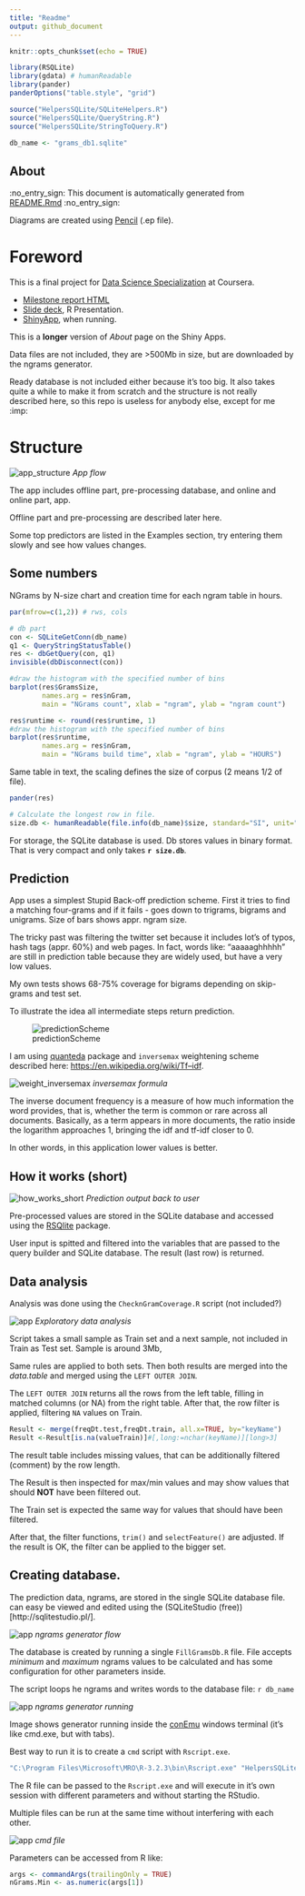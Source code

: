 ```yaml
---
title: "Readme"
output: github_document
---
```


```r
knitr::opts_chunk$set(echo = TRUE)
```

```r
library(RSQLite)
library(gdata) # humanReadable 
library(pander)
panderOptions("table.style", "grid")

source("HelpersSQLite/SQLiteHelpers.R")
source("HelpersSQLite/QueryString.R")
source("HelpersSQLite/StringToQuery.R")

db_name <- "grams_db1.sqlite"
```

## About ##

:no_entry_sign: This document is automatically generated from [README.Rmd](README.Rmd) :no_entry_sign:

Diagrams are created using [Pencil](http://pencil.evolus.vn/) (.ep file).

# Foreword #

This is a final project for [Data Science Specialization](https://www.coursera.org/specializations/jhu-data-science) at Coursera.

- [Milestone report HTML](http://htmlpreview.github.io/?https://github.com/Muhomorik/DSS_Capstone/blob/master/Milestone_Report.html)
- [Slide deck](http://rpubs.com/Muhomorik/dssSlides), R Presentation.
- [ShinyApp](https://muhomorik.shinyapps.io/10_-_DSS_Capstone_Project/), when running.

This is a **longer** version of *About* page on the Shiny Apps.

Data files are not included, they are >500Mb in size, but are downloaded by the
ngrams generator.

Ready database is not included either because it's too big. It also takes quite a while
to make it from scratch and the structure is not really described here, so this repo
is useless for anybody else, except for me  :imp:

# Structure #

![app_structure](myimg/App.png)
*App flow*

The app includes offline part, pre-processing database, and online and online part, app.

Offline part and pre-processing are described later here.

Some top predictors are listed in the Examples section, try entering them slowly and
see how values changes.

## Some numbers ##

NGrams by N-size chart and creation time for each ngram table in hours.

```r

par(mfrow=c(1,2)) # rws, cols

# db part
con <- SQLiteGetConn(db_name)
q1 <- QueryStringStatusTable()
res <- dbGetQuery(con, q1)
invisible(dbDisconnect(con))

#draw the histogram with the specified number of bins
barplot(res$GramsSize,
        names.arg = res$nGram,
        main = "NGrams count", xlab = "ngram", ylab = "ngram count")

res$runtime <- round(res$runtime, 1)
#draw the histogram with the specified number of bins
barplot(res$runtime,
        names.arg = res$nGram,
        main = "NGrams build time", xlab = "ngram", ylab = "HOURS")


```

Same table in text, the scaling defines the size of corpus (2 means 1/2 of file).

```r

pander(res)

```

```r

# Calculate the longest row in file.
size.db <- humanReadable(file.info(db_name)$size, standard="SI", unit="MB")

```

For storage, the SQLite database is used. Db stores values in binary format.
That is very compact and only takes **`r size.db`**.

## Prediction ##

App uses a simplest Stupid Back-off prediction scheme. First it tries to find a
matching four-grams and if it fails - goes down to trigrams, bigrams and unigrams. 
Size of bars shows appr. ngram size.

The tricky past was filtering the twitter set because it includes lot's of
typos, hash tags (appr. 60%) and web pages. In fact, words like: "aaaaaghhhhh" are still in prediction
table because they are widely used, but have a very low values.

My own tests shows 68-75% coverage for bigrams depending on skip-grams and test set.

To illustrate the idea all intermediate steps return prediction.

![predictionScheme](myimg/StupidBackof.png)

I am using [quanteda](https://github.com/kbenoit/quanteda) package and `inversemax`
 weightening scheme described here: [https://en.wikipedia.org/wiki/Tf–idf](https://en.wikipedia.org/wiki/Tf–idf).

![weight_inversemax](myimg/weight_inversemax.png)
*inversemax formula*

The inverse document frequency is a measure of how much information the word provides, that is, whether the term is common or rare across all documents. Basically, as a term appears in more documents, the ratio inside the logarithm approaches 1, bringing the idf and tf-idf closer to 0.

In other words, in this application lower values is better.

## How it works (short) ##

![how_works_short](myimg/Prediction.png)
*Prediction output back to user*

Pre-processed values are stored in the SQLite database and accessed using the 
[RSQlite](https://github.com/rstats-db/RSQLite) package.

User input is spitted and filtered into the variables that are passed to the query 
builder and SQLite database. The result (last row) is returned.

## Data analysis ##

Analysis was done using the `ChecknGramCoverage.R` script (not included?)

![app](myimg/Filter.png)
*Exploratory data analysis*

Script takes a small sample as Train set and a next sample, not included in Train 
as Test set. Sample is around 3Mb,

Same rules are applied to both sets. Then both results are merged into the *data.table* 
and merged using the `LEFT OUTER JOIN`.

The `LEFT OUTER JOIN` returns all the rows from the left table, filling in matched columns (or NA) from the right table. After that, the row filter is applied, filtering `NA` values on Train.

```r
Result <- merge(freqDt.test,freqDt.train, all.x=TRUE, by="keyName")
Result <-Result[is.na(valueTrain)]#[,long:=nchar(keyName)][long>3]
```

The result table includes missing values, that can be additionally filtered (comment)
by the row length.

The Result is then inspected for max/min values and may show values that should **NOT** have been
filtered out. 

The Train set is expected the same way for values that should have been filtered.

After that, the filter functions, `trim()` and `selectFeature()` are adjusted.
If the result is OK, the filter can be applied to the bigger set.


## Creating database. ##

The prediction data, ngrams, are stored in the single SQLite database file. can easy be viewed and
edited using the (SQLiteStudio (free))[http://sqlitestudio.pl/].

![app](myimg/FillGramsDb.png)
*ngrams generator flow*

The database is created by running a single `FillGramsDb.R` file. 
File accepts *minimum* and *maximum* ngrams values to be calculated and has some 
configuration for other parameters inside.

The script loops he ngrams and writes words to the database file: `r db_name` 

![app](myimg/FillGrams_running.png)
*ngrams generator running*

Image shows generator running inside the [conEmu](https://conemu.github.io/) windows terminal
(it's like cmd.exe, but with tabs).

Best way to run it is to create a `cmd` script with `Rscript.exe`.

```r
"C:\Program Files\Microsoft\MRO\R-3.2.3\bin\Rscript.exe" "HelpersSQLite\FillGramsDb.R" 1 4
```

The R file can be passed to the `Rscript.exe` and will execute in it's own session
with different parameters and without starting the RStudio.

Multiple files can be run at the same time without interfering with each other.

![app](myimg/FillGrams_cmd.png)
*cmd file*

Parameters can be accessed from R like:

```r
args <- commandArgs(trailingOnly = TRUE)
nGrams.Min <- as.numeric(args[1])
```








